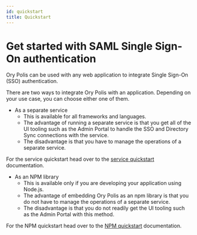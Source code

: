 ```yaml
---
id: quickstart
title: Quickstart
---
```


# Get started with SAML Single Sign-On authentication

Ory Polis can be used with any web application to integrate Single Sign-On (SSO) authentication.

There are two ways to integrate Ory Polis with an application. Depending on your use case, you can choose either one of them.

- As a separate service
  - This is available for all frameworks and languages.
  - The advantage of running a separate service is that you get all of the UI tooling such as the Admin Portal to handle the SSO
    and Directory Sync connections with the service.
  - The disadvantage is that you have to manage the operations of a separate service.

For the service quickstart head over to the [service quickstart](guides/service.mdx) documentation.

- As an NPM library
  - This is available only if you are developing your application using Node.js.
  - The advantage of embedding Ory Polis as an npm library is that you do not have to manage the operations of a separate service.
  - The disadvantage is that you do not readily get the UI tooling such as the Admin Portal with this method.

For the NPM quickstart head over to the [NPM quickstart](guides/npm-library.mdx) documentation.
